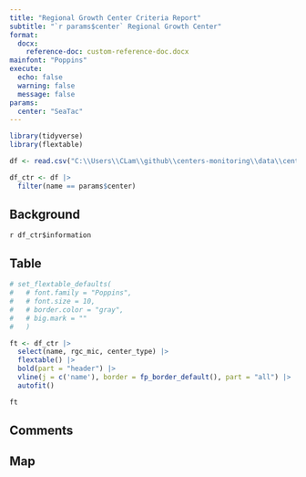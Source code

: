 ```yaml
---
title: "Regional Growth Center Criteria Report"
subtitle: "`r params$center` Regional Growth Center"
format:
  docx:
    reference-doc: custom-reference-doc.docx
mainfont: "Poppins"
execute: 
  echo: false
  warning: false
  message: false
params:
  center: "SeaTac"
---
```


```r
library(tidyverse)
library(flextable)
```

```r
df <- read.csv("C:\\Users\\CLam\\github\\centers-monitoring\\data\\centers_information.csv")

df_ctr <- df |> 
  filter(name == params$center)

```

## Background

`r df_ctr$information`

## Table

```r

# set_flextable_defaults(
#   # font.family = "Poppins", 
#   # font.size = 10, 
#   # border.color = "gray", 
#   # big.mark = ""
#   )

ft <- df_ctr |> 
  select(name, rgc_mic, center_type) |> 
  flextable() |> 
  bold(part = "header") |> 
  vline(j = c('name'), border = fp_border_default(), part = "all") |> 
  autofit()

ft

```


## Comments

## Map
